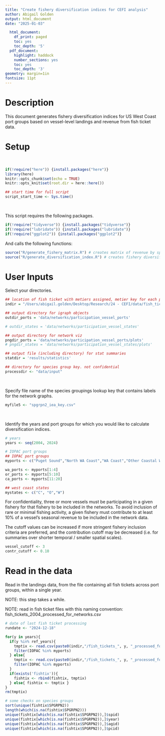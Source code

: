 ```yaml
---
title: "Create fishery diversification indices for CEFI analysis"
author: Abigail Golden
output: html_document
date: "2025-01-03"

  html_document:
    df_print: paged
    toc: yes
    toc_depth: '5'
  pdf_document:
    highlight: haddock
    number_sections: yes
    toc: yes
    toc_depth: '3'
geometry: margin=1in
fontsize: 11pt
---
```


# Description

This document generates fishery diversification indices for US West Coast port groups based on vessel-level landings and revenue from fish ticket data.

# Setup

<br>
```r
if(!require("here")) {install.packages("here")}
library(here)
knitr::opts_chunk$set(echo = TRUE)
knitr::opts_knit$set(root.dir = here::here())

## start time for full script
script_start_time <- Sys.time()
```

<br>

This script requires the following packages. 
```r
if(!require("tidyverse")) {install.packages("tidyverse")}
if(!require("lubridate")) {install.packages("lubridate")}
if(!require("ggplot2")) {install.packages("ggplot2")}
```

And calls the following functions:
```r
source("R/generate_fishery_matrix.R") # creates matrix of revenue by species group x vessel 
source("R/generate_diversification_index.R") # creates fishery diversification indices

```

# User Inputs 

Select your directories.
```r
## location of fish ticket with metiers assigned, metier key for each port group
indir = "/Users/abigail.golden/Desktop/Research/24 - CEFI/data/fish_tickets/processed"

## output directory for igraph objects
outdir_ports = 'data/networks/participation_vessel_ports'

# outdir_states = 'data/networks/participation_vessel_states'

## output directory for network viz
pngdir_ports = 'data/networks/participation_vessel_ports/plots'
# pngdir_states = 'data/networks/participation_vessel_states/plots'

## output file (including directory) for stat summaries
statdir = 'results/statistics'

## directory for species group key. not confidential
processdir <- "data/input"
```

<br>

Specify file name of the species groupings lookup key that contains labels for the network graphs.
```r

myfile5 <- "spgrpn2_iea_key.csv"

```
<br>

Identify the years and port groups for which you would like to calculate diversification indices.

```r
# years
years <- seq(2004, 2024)

# IOPAC port groups
## IOPAC port groups
myports <- c("Puget Sound","North WA Coast","WA Coast","Other Coastal Washington","Astoria","Tillamook","Columbia River","Newport","Coos Bay","Brookings","Crescent City","Eureka","Morro Bay","Fort Bragg","Bodega Bay","San Francisco","San Diego","Monterey","Santa Barbara","Los Angeles","Unknown Ports" )

wa_ports <- myports[1:4]
or_ports <- myports[5:10]
ca_ports <- myports[11:20]

## west coast states
mystates <- c("C", "O","W")

```

For confidentiality, three or more vessels must be participating in a given fishery for that fishery to be included in the networks. To avoid inclusion of rare or minimal fishing activity, a given fishery must contribute to at least 10% of a vessel's seasonal revenue to be included in the network data. 

The cutoff values can be increased if more stringent fishery inclusion criteria are preferred, and the contribution cutoff may be decreased (i.e. for summaries over shorter temporal / smaller spatial scales).
```r

vessel_cutoff <- 3
contr_cutoff <- 0.10

```

# Read in the data

Read in the landings data, from the file containing all fish tickets across port groups, within a single year.

NOTE: this step takes a while.

NOTE: read in fish ticket files with this naming convention: fish_tickets_2004_processed_for_networks.csv

```r

# date of last fish ticket processing
rundate <- "2024-12-18"

for(y in years){
  if(y %in% ref_years){
    tmptix <- read.csv(paste0(indir,"/fish_tickets_", y, "_processed_for_networks_",rundate, ".csv"), stringsAsFactors = FALSE) %>%
    filter(IOPAC %in% myports)
  } else{
    tmptix <- read.csv(paste0(indir,"/fish_tickets_", y, "_processed_for_networks_",rundate, ".csv"), stringsAsFactors = FALSE) %>%
    filter(IOPAC %in% myports)
  }
  if(exists('fishtix')){
    fishtix <- rbind(fishtix, tmptix)
  } else{ fishtix <- tmptix }
}
rm(tmptix)

# some checks on species groups
sort(unique(fishtix$SPGRPN2))
length(which(is.na(fishtix$SPGRPN2)))
unique(fishtix[which(is.na(fishtix$SPGRPN2)),]$spid)
unique(fishtix[which(is.na(fishtix$SPGRPN2)),]$year)
unique(fishtix[which(is.na(fishtix$SPGRPN2)),]$agid)
unique(fishtix[which(is.na(fishtix$SPGRPN2)),]$pcid)

```
